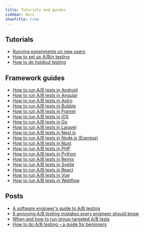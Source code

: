 ```yaml
---
title: Tutorials and guides
sidebar: Docs
showTitle: true
---
```


## Tutorials

- [Running experiments on new users](/tutorials/new-user-experiments)	
- [How to set up A/B/n testing](/tutorials/abn-testing)																					
- [How to do holdout testing](/tutorials/holdout-testing)
  
## Framework guides 
 
- [How to run A/B tests in Android](/tutorials/android-ab-tests)
- [How to run A/B tests in Angular](/tutorials/angular-ab-tests)
- [How to run A/B tests in Astro](/tutorials/astro-ab-tests)
- [How to run A/B tests in Bubble](/tutorials/bubble-ab-tests)
- [How to run A/B tests in Framer](/tutorials/framer-ab-tests)
- [How to run A/B tests in iOS](/tutorials/ios-ab-tests)
- [How to run A/B tests in Go](/tutorials/go-ab-tests)
- [How to run A/B tests in Laravel](/tutorials/laravel-ab-tests)
- [How to run A/B tests in Next.js](/tutorials/nextjs-ab-tests)
- [How to run A/B tests in Node.js (Express)](/tutorials/node-express-ab-tests)
- [How to run A/B tests in Nuxt](/tutorials/nuxtjs-ab-tests)
- [How to run A/B tests in PHP](/tutorials/php-ab-tests)
- [How to run A/B tests in Python](/tutorials/python-ab-testing)
- [How to run A/B tests in Remix](/tutorials/remix-ab-tests)
- [How to run A/B tests in Svelte](/tutorials/svelte-ab-tests)
- [How to run A/B tests in React](/tutorials/react-ab-testing)
- [How to run A/B tests in Vue](/tutorials/vue-ab-tests)
- [How to run A/B tests in Webflow](/tutorials/webflow-ab-tests)

## Posts 

- [A software engineer's guide to A/B testing](/blog/ab-testing-guide-for-engineers)
- [8 annoying A/B testing mistakes every engineer should know](/blog/ab-testing-mistakes)
- [When and how to run group-targeted A/B tests](/blog/running-group-targeted-ab-tests)
- [How to do A/B testing – a guide for beginners](/product-engineers/how-to-do-ab-testing)